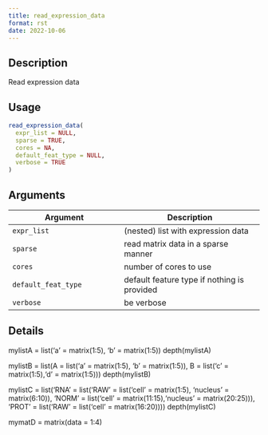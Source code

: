 ```yaml
--- 
title: read_expression_data 
format: rst 
date: 2022-10-06 
--- 
```


## Description

Read expression data


## Usage

```r
read_expression_data(
  expr_list = NULL,
  sparse = TRUE,
  cores = NA,
  default_feat_type = NULL,
  verbose = TRUE
)
```


## Arguments

Argument      |Description
------------- |----------------
`expr_list`     |     (nested) list with expression data
`sparse`     |     read matrix data in a sparse manner
`cores`     |     number of cores to use
`default_feat_type`     |     default feature type if nothing is provided
`verbose`     |     be verbose


## Details

mylistA = list('a' = matrix(1:5), 'b' = matrix(1:5))
 depth(mylistA)
 
 mylistB = list(A = list('a' = matrix(1:5), 'b' = matrix(1:5)),
 B = list('c' = matrix(1:5),'d' = matrix(1:5)))
 depth(mylistB)
 
 mylistC = list('RNA' = list('RAW' = list('cell' = matrix(1:5), 'nucleus' = matrix(6:10)),
 'NORM' = list('cell' = matrix(11:15),'nucleus' = matrix(20:25))),
 'PROT' = list('RAW' = list('cell' = matrix(16:20))))
 depth(mylistC)
 
 mymatD = matrix(data = 1:4)


